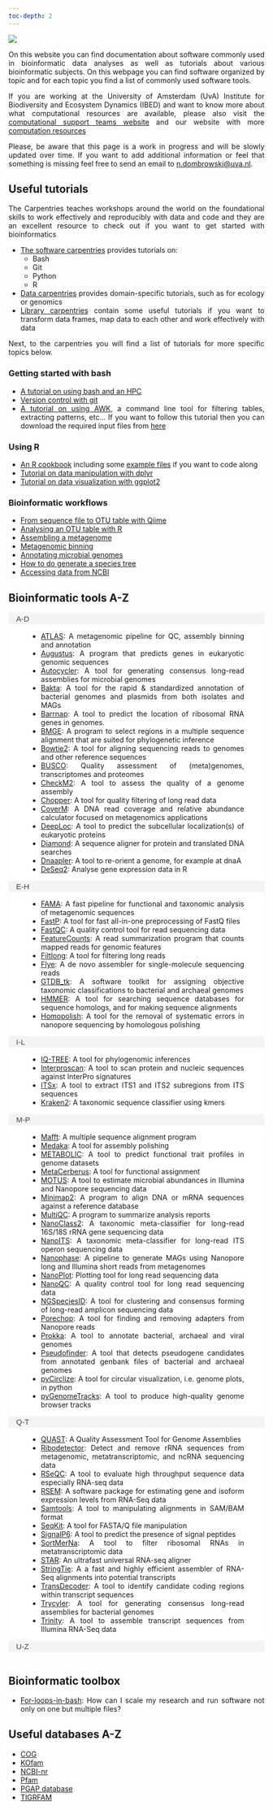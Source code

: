 ```yaml
---
toc-depth: 2
---
```


![](img/banner-min.png)

<div style="text-align: justify">

On this website you can find documentation about software commonly used in bioinformatic data analyses as well as tutorials about various bioinformatic subjects. On this webpage you can find software organized by topic and for each topic you find a list of commonly used software tools.

If you are working at the University of Amsterdam (UvA) Institute for Biodiversity and Ecosystem Dynamics (IBED) and want to know more about what computational resources are available, please also visit the [computational support teams website](https://ibed.uva.nl/facilities/computational-facilities/ibed-computational-support-team/ibed-computational-support-team.html) and our website with more [computation resources](https://computational-resources-uva-ibed-cs-general-20079b9f20f96949e05.gitlab.io/)

Please, be aware that this page is a work in progress and will be slowly updated over time. If you want to add additional information or feel that something is missing feel free to send an email to [n.dombrowski\@uva.nl](mailto:n.dombrowski@uva.nl){.email}.

## Useful tutorials

The Carpentries teaches workshops around the world on the foundational skills to work effectively and reproducibly with data and code and they are an excellent resource to check out if you want to get started with bioinformatics

- [The software carpentries](https://software-carpentry.org/lessons/) provides tutorials on:
  - Bash
  - Git 
  - Python
  - R
- [Data carpentries](https://datacarpentry.org/lessons/) provides domain-specific tutorials, such as for ecology or genomics
- [Library carpentries](https://librarycarpentry.org/lessons/) contain some useful tutorials if you want to transform data frames, map data to each other and work effectively with data

Next, to the carpentries you will find a list of tutorials for more specific topics below.


### Getting started with bash

-   [A tutorial on using bash and an HPC](https://ndombrowski.github.io/cli_workshop/)
-   [Version control with git](https://github.com/fkariminejadasl/ml-notebooks/blob/main/tutorial/git.md)
-   [A tutorial on using AWK](https://ndombrowski.github.io/AWK_tutorial/), a command line tool for filtering tables, extracting patterns, etc... If you want to follow this tutorial then you can download the required input files from [here](https://github.com/ndombrowski/AWK_tutorial/tree/main/1_Inputfiles)

### Using R

-   [An R cookbook](https://ndombrowski.github.io/R_cookbook/) including some [example files](https://github.com/ndombrowski/R_cookbook/tree/main/data) if you want to code along
-   [Tutorial on data manipulation with dplyr](https://ndombrowski.github.io/Tidyverse_tutorial/)
-   [Tutorial on data visualization with ggplot2](https://ndombrowski.github.io/Ggplot_tutorial/)

### Bioinformatic workflows

-   [From sequence file to OTU table with Qiime](source/Qiime/3_evelyn_tutorial_notes.qmd)
-   [Analysing an OTU table with R](source/Qiime/OTU_table_analysis.qmd)
-   [Assembling a metagenome](https://ndombrowski.github.io/Assembly_tutorial/)
-   [Metagenomic binning](https://ndombrowski.github.io/Binning_tutorial//)
-   [Annotating microbial genomes](https://github.com/ndombrowski/Annotation_workflow)
-   [How to do generate a species tree](https://ndombrowski.github.io/Phylogeny_tutorial/)
-   [Accessing data from NCBI](source/core_tools/ncbi.qmd)

## Bioinformatic tools A-Z

<html lang="en">
<head>
<meta charset="UTF-8">
<meta name="viewport" content="width=device-width, initial-scale=1.0">
<title>Bioinformatic Tools A-Z</title>
<style>
/* Basic styling for accordion */
.accordion {
  background-color: #eee;
  color: #444;
  cursor: pointer;
  padding: 3px 15px;
  width: 100%;
  border: none;
  text-align: left;
  outline: none;
  font-size: 15px;
  transition: background-color 0.4s;
}

.active, .accordion:hover {
  background-color: #f4f4f4;
}

.panel {
  padding: 0 40px;
  background-color: white;
  overflow: hidden;
  display: block; /* Start with panels uncollapsed */
}
</style>
</head>
<body>

<button class="accordion active">A-D</button>
<div class="panel">
  <ul>
    <li><a href="source/metagenomics/atlas.qmd">ATLAS</a>: A metagenomic pipeline for QC, assembly binning and annotation</li>
    <li><a href="source/metagenomics/augustus.qmd">Augustus</a>: A program that predicts genes in eukaryotic genomic sequences</li>
    <li><a href="source/nanopore/autocycler.qmd">Autocycler</a>: A tool for generating consensus long-read assemblies for microbial genomes</li>
    <li><a href="source/metagenomics/bakta.qmd">Bakta</a>: A tool for the rapid & standardized annotation of bacterial genomes and plasmids from both isolates and MAGs</li>
    <li><a href="source/metagenomics/barrnap.qmd">Barrnap</a>: A tool to predict the location of ribosomal RNA genes in genomes.</li>
    <li><a href="source/phylogenomics/bmge.qmd">BMGE</a>: A program to select regions in a multiple sequence alignment that are suited for phylogenetic inference</li>
    <li><a href="source/core_tools/bowtie.qmd">Bowtie2</a>: A tool for aligning sequencing reads to genomes and other reference sequences</li>
    <li><a href="source/core_tools/busco.qmd">BUSCO</a>: Quality assessment of (meta)genomes, transcriptomes and proteomes</li>
    <li><a href="source/metagenomics/checkm2.qmd">CheckM2</a>: A tool to assess the quality of a genome assembly</li>
    <li><a href="source/nanopore/chopper.qmd">Chopper</a>: A tool for quality filtering of long read data</li>
    <li><a href="source/metagenomics/coverm.qmd">CoverM</a>: A  DNA read coverage and relative abundance calculator focused on metagenomics applications</li>
    <li><a href="source/metagenomics/deeploc.qmd">DeepLoc</a>: A tool to predict the subcellular localization(s) of eukaryotic proteins</li>
    <li><a href="source/core_tools/diamond.qmd">Diamond</a>: A sequence aligner for protein and translated DNA searches</li>
    <li><a href="source/metagenomics/dnaapler.qmd">Dnaapler</a>: A tool to re-orient a genome, for example at dnaA</li>
    <li><a href="source/metatranscriptomics/DSEq2.qmd">DeSeq2</a>: Analyse gene expression data in R</li>
  </ul>
</div>

<button class="accordion active">E-H</button>
<div class="panel">
  <ul>
    <li><a href="source/metagenomics/fama_readme.qmd">FAMA</a>: A fast pipeline for functional and taxonomic analysis of metagenomic sequences</li>
    <li><a href="source/metatranscriptomics/fastp.qmd">FastP</a>: A tool for fast all-in-one preprocessing of FastQ files</li>
    <li><a href="source/metagenomics/fastqc_readme.qmd">FastQC</a>: A quality control tool for read sequencing data</li>
    <li><a href="source/core_tools/featurecounts.qmd">FeatureCounts</a>: A read summarization program that counts mapped reads for genomic features</li>
    <li><a href="source/nanopore/filtlong.qmd">Filtlong</a>: A tool for filtering long reads</li>
    <li><a href="source/metagenomics/flye.qmd">Flye</a>: A de novo assembler for single-molecule sequencing reads</li>
    <li><a href="source/metagenomics/gtdb.qmd">GTDB_tk</a>: A software toolkit for assigning objective taxonomic classifications to bacterial and archaeal genomes</li>
    <li><a href="source/core_tools/hmmer.qmd">HMMER</a>: A tool for searching sequence databases for sequence homologs, and for making sequence alignments</li>
    <li><a href="source/metagenomics/homopolish.qmd">Homopolish</a>: A tool for the removal of systematic errors in nanopore sequencing by homologous polishing</li>
  </ul>
</div>

<button class="accordion active">I-L</button>
<div class="panel">
  <ul>
    <li><a href="source/phylogenomics/iqtree2.qmd">IQ-TREE</a>: A tool for phylogenomic inferences</li>
    <li><a href="source/metagenomics/interproscan_readme.qmd">Interproscan</a>: A tool to scan protein and nucleic sequences against InterPro signatures</li>
    <li><a href="source/ITSx/itsx_readme.qmd">ITSx</a>: A tool to extract ITS1 and ITS2 subregions from ITS sequences</li>
    <li><a href="source/classification/kraken2.qmd">Kraken2</a>: A taxonomic sequence classifier using kmers</li>
  </ul>
</div>

<button class="accordion active">M-P</button>
<div class="panel">
  <ul>
    <li><a href="source/phylogenomics/mafft.qmd">Mafft</a>: A multiple sequence alignment program</li>
    <li><a href="source/metagenomics/medaka.qmd">Medaka</a>: A tool for assembly polishing</li>
    <li><a href="source/metagenomics/metabolic.qmd">METABOLIC</a>: A tool to predict functional trait profiles in genome datasets</li>
    <li><a href="source/metagenomics/metacerberus.qmd">MetaCerberus</a>: A tool for functional assignment</li>
    <li><a href="source/metagenomics/motus.qmd">MOTUS</a>: A tool to estimate microbial abundances in Illumina and Nanopore sequencing data</li>
    <li><a href="source/classification/minimap2.qmd">Minimap2</a>: A program to align DNA or mRNA sequences against a reference database</li>
    <li><a href="source/metagenomics/multiqc.qmd">MultiQC</a>: A program to summarize analysis reports</li>
    <li><a href="source/nanopore/nanoclass.qmd">NanoClass2</a>: A taxonomic meta-classifier for long-read 16S/18S rRNA gene sequencing data</li>
    <li><a href="source/nanopore/nanoITS.qmd">NanoITS</a>: A taxonomic meta-classifier for long-read ITS operon sequencing data</li>
    <li><a href="source/nanopore/nanophase_how_to.qmd">Nanophase</a>: A pipeline to generate MAGs using Nanopore long and Illumina short reads from metagenomes</li>
    <li><a href="source/nanopore/nanoplot_readme.qmd">NanoPlot</a>: Plotting tool for long read sequencing data</li>
    <li><a href="source/nanopore/nanoqc_readme.qmd">NanoQC</a>: A quality control tool for long read sequencing data</li>
    <li><a href="source/nanopore/ngspeciesid.qmd">NGSpeciesID</a>: A tool for clustering and consensus forming of long-read amplicon sequencing data </li>
    <li><a href="source/nanopore/porechop_readme.qmd">Porechop</a>: A tool for finding and removing adapters from Nanopore reads</li>
    <li><a href="source/core_tools/prokka.qmd">Prokka</a>: A tool to annotate bacterial, archaeal and viral genomes</li>
    <li><a href="source/metagenomics/pseudofinder.qmd">Pseudofinder</a>: A tool that detects pseudogene candidates from annotated genbank files of bacterial and archaeal genomes</li>
    <li><a href="source/metagenomics/pycirclize.qmd">pyCirclize</a>: A tool for circular visualization, i.e. genome plots, in python</li>
    <li><a href="source/metagenomics/pygenometracks.qmd">pyGenomeTracks</a>: A tool to produce high-quality genome browser tracks</li>
  </ul>
</div>

<button class="accordion active">Q-T</button>
<div class="panel">
  <ul>
    <li><a href="source/metagenomics/quast.qmd">QUAST</a>: A Quality Assessment Tool for Genome Assemblies</li>
    <li><a href="source/metatranscriptomics/ribodetector.qmd">Ribodetector</a>: Detect and remove rRNA sequences from metagenomic, metatranscriptomic, and ncRNA sequencing data</li>
    <li><a href="source/metatranscriptomics/rseqc.qmd">RSeQC</a>: A tool to evaluate high throughput sequence data especially RNA-seq data</li>
    <li><a href="source/core_tools/rsem.qmd">RSEM</a>: A software package for estimating gene and isoform expression levels from RNA-Seq data</li>
    <li><a href="source/core_tools/samtools.qmd">Samtools</a>: A tool to manipulating alignments in SAM/BAM format</li>
    <li><a href="source/core_tools/seqkit.qmd">SeqKit</a>: A tool for FASTA/Q file manipulation</li>
    <li><a href="source/metagenomics/signalp6.qmd">SignalP6</a>: A tool to predict the presence of signal peptides</li>
    <li><a href="source/metatranscriptomics/sortmerna.qmd">SortMerNa</a>: A tool to filter ribosomal RNAs in metatranscriptomic data</li>
    <li><a href="source/metatranscriptomics/star.qmd">STAR</a>: An ultrafast universal RNA-seq aligner</li>
    <li><a href="source/metatranscriptomics/stringtie.qmd">StringTie</a>: A a fast and highly efficient assembler of RNA-Seq alignments into potential transcripts</li>
    <li><a href="source/metatranscriptomics/transdecoder.qmd">TransDecoder</a>: A tool to identify candidate coding regions within transcript sequences</li>
    <li><a href="source/metagenomics/trycycler.qmd">Trycyler</a>: A tool for generating consensus long-read assemblies for bacterial genomes</li>
    <li><a href="source/metatranscriptomics/trinity.qmd">Trinity</a>: A tool to assemble transcript sequences from Illumina RNA-Seq data</li>
  </ul>
</div>

<button class="accordion active">U-Z</button>
<div class="panel">
  <ul>
    <!-- Add tools starting with U-Z if available -->
  </ul>
</div>

<script>
var acc = document.getElementsByClassName("accordion");
var i;

for (i = 0; i < acc.length; i++) {
  acc[i].addEventListener("click", function() {
    this.classList.toggle("active");
    var panel = this.nextElementSibling;
    if (panel.style.display === "block") {
      panel.style.display = "none";
    } else {
      panel.style.display = "block";
    }
  });
}
</script>

</body>
</html>


## Bioinformatic toolbox

- [For-loops-in-bash](source/core_tools/bash-for-loops.qmd): How can I scale my research and run software not only on one but multiple files?


## Useful databases A-Z

- [COG](source/core_tools/cog.qmd)
- [KOfam](source/core_tools/kegg_db.qmd)
- [NCBI-nr](source/core_tools/ncbi_nr.qmd)
- [Pfam](source/core_tools/pfam_db.qmd)
- [PGAP database](source/core_tools/pgap_db.qmd)
- [TIGRFAM](source/core_tools/tigrfam_db.qmd)


</div>
